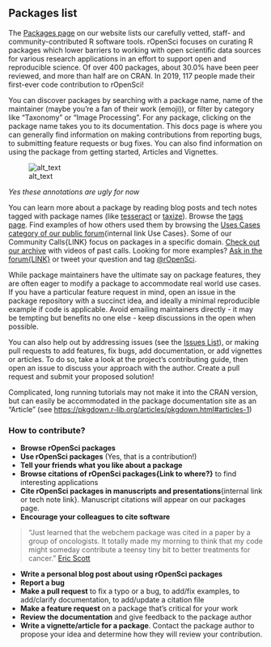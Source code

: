 ## Packages list {#packages}

The [Packages page](https://ropensci.org/packages/) on our website lists our carefully vetted, staff- and community-contributed R software tools. 
rOpenSci focuses on curating R packages which lower barriers to working with open scientific data sources for various research applications in an effort to support open and reproducible science. Of over 400 packages, about 30.0% have been peer reviewed, and more than half are on CRAN. In 2019, 117 people made their first-ever code contribution to rOpenSci!

You can discover packages by searching with a package name, name of the maintainer (maybe you’re a fan of their work (emoji)), or filter by category like “Taxonomy” or “Image Processing”. For any package, clicking on the package name takes you to its documentation. This docs page is where you can generally find information on making contributions from reporting bugs, to submitting feature requests or bug fixes. You can also find information on using the package from getting started, Articles and Vignettes. 

![alt_text](images/rOpenSci_Packages_annotated.png "image_tooltip")

_Yes these annotations are ugly for now_

You can learn more about a package by reading blog posts and tech notes tagged with package names (like [tesseract](https://ropensci.org/tags/tesseract/) or [taxize](https://ropensci.org/tags/taxize/)). Browse the [tags page](https://ropensci.org/tags/). Find examples of how others used them by browsing the <span style="text-decoration:underline;">Uses Cases category of our public forum</span>{internal link Use Cases}. Some of our Community Calls{LINK} focus on packages in a specific domain. [Check out our archive](https://ropensci.org/commcalls/) with videos of past calls. Looking for more examples? <span style="text-decoration:underline;">Ask in the forum{LINK}</span> or tweet your question and tag [@rOpenSci](https://twitter.com/rOpenSci). 

While package maintainers have the ultimate say on package features, they are often eager to modify a package to accommodate real world use cases. If you have a particular feature request in mind, open an issue in the package repository with a succinct idea, and ideally a minimal reproducible example if code is applicable. Avoid emailing maintainers directly - it may be tempting but benefits no one else - keep discussions in the open when possible.

You can also help out by addressing issues (see the [Issues List](#issues)), or making pull requests to add features, fix bugs, add documentation, or add vignettes or articles. To do so, take a look at the project’s contributing guide, then open an issue to discuss your approach with the author. Create a pull request and submit your proposed solution!

Complicated, long running tutorials may not make it into the CRAN version, but can easily be accommodated in the package documentation site as an “Article” (see [https://pkgdown.r-lib.org/articles/pkgdown.html#articles-1](https://pkgdown.r-lib.org/articles/pkgdown.html#articles-1))


### How to contribute?

*   **Browse rOpenSci packages**
*   **Use rOpenSci  packages** (Yes, that is a contribution!)
*   **Tell your friends what you like about a package	**
*   **Browse citations of rOpenSci packages{Link to where?}** to find interesting applications
*   **Cite rOpenSci packages in manuscripts and presentations**{internal link or tech note link}. Manuscript citations will appear on our packages page.
*   **Encourage your colleagues to cite software**

> “Just learned that the webchem package was cited in a paper by a group of oncologists. It totally made my morning to think that my code might someday contribute a teensy tiny bit to better treatments for cancer.” [Eric Scott](https://twitter.com/LeafyEricScott/status/1273605411577442304) 

*   **Write a personal blog post about using rOpenSci packages**
*   **Report a bug**
*   **Make a pull request** to fix a typo or a bug, to add/fix examples, to add/clarify documentation, to add/update a citation file
*   **Make a feature request **on a package that’s critical for your work
*   **Review the documentation** and give feedback to the package author
*   **Write a vignette/article for a package**. Contact the package author to propose your idea and determine how they will review your contribution.